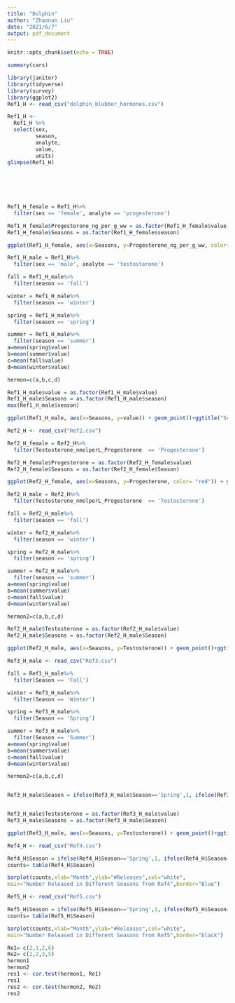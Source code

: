 ---
title: "Dolphin"
author: "Zhaonan Liu"
date: "2021/6/7"
output: pdf_document
---

```{r setup, include=FALSE}
knitr::opts_chunk$set(echo = TRUE)
```

```{r cars}
summary(cars)
```

```{r}
library(janitor)
library(tidyverse)
library(survey)
library(ggplot2)
Ref1_H <- read_csv("dolphin_blubber_hormones.csv")

Ref1_H <- 
  Ref1_H %>% 
  select(sex,
         season,
         analyte,
         value, 
         units)
glimpse(Ref1_H)


                       
                       
                  

```

```{r}
Ref1_H_female = Ref1_H%>%
  filter(sex == 'female', analyte == 'progesterone')

Ref1_H_female$Progesterone_ng_per_g_ww = as.factor(Ref1_H_female$value)
Ref1_H_female$Seasons = as.factor(Ref1_H_female$season)

ggplot(Ref1_H_female, aes(x=Seasons, y=Progesterone_ng_per_g_ww, color= "red")) + geom_point()+ggtitle("Scatterplot of Female Progesterone in Different Seasons from Ref1")+ ylab("Progesterone ng/g wet weight") + geom_point(size=4)

```

```{r}
Ref1_H_male = Ref1_H%>%
  filter(sex == 'male', analyte == 'testosterone')

fall = Ref1_H_male%>%
  filter(season == 'fall')

winter = Ref1_H_male%>%
  filter(season == 'winter')

spring = Ref1_H_male%>%
  filter(season == 'spring')

summer = Ref1_H_male%>%
  filter(season == 'summer')
a=mean(spring$value)
b=mean(summer$value)
c=mean(fall$value)
d=mean(winter$value)

hermon=c(a,b,c,d)

Ref1_H_male$value = as.factor(Ref1_H_male$value)
Ref1_H_male$Seasons = as.factor(Ref1_H_male$season)
max(Ref1_H_male$season)

ggplot(Ref1_H_male, aes(x=Seasons, y=value)) + geom_point()+ggtitle("Scatterplot of Malse Testosterone in Different Seasons from Ref1")+ ylab("Testosterone ng/g wet weight") + geom_point(size=2, color= "green")+coord_cartesian(ylim = c(0, 70))
```

```{r}
Ref2_H <- read_csv("Ref2.csv")

```

```{r}
Ref2_H_female = Ref2_H%>%
  filter(Testosterone_nmolperL_Progesterone  == 'Progesterone')

Ref2_H_female$Progesterone = as.factor(Ref2_H_female$value)
Ref2_H_female$Seasons = as.factor(Ref2_H_female$Season)

ggplot(Ref2_H_female, aes(x=Seasons, y=Progesterone, color= "red")) + geom_point()+ggtitle("Scatterplot of Female Progesterone in Different Seasons from Ref2")+ ylab("Progesterone nmol/L") + geom_point(size=5,shape=2)

```

```{r}
Ref2_H_male = Ref2_H%>%
  filter(Testosterone_nmolperL_Progesterone  == 'Testosterone')

fall = Ref2_H_male%>%
  filter(season == 'fall')

winter = Ref2_H_male%>%
  filter(season == 'winter')

spring = Ref2_H_male%>%
  filter(season == 'spring')

summer = Ref2_H_male%>%
  filter(season == 'summer')
a=mean(spring$value)
b=mean(summer$value)
c=mean(fall$value)
d=mean(winter$value)

hermon2=c(a,b,c,d)

Ref2_H_male$Testosterone = as.factor(Ref2_H_male$value)
Ref2_H_male$Seasons = as.factor(Ref2_H_male$Season)

ggplot(Ref2_H_male, aes(x=Seasons, y=Testosterone)) + geom_point()+ggtitle("Scatterplot of Male Testosterone in Different Seasons from Ref2")+ ylab("Trogesterone nmol/L") + geom_point(size=5,shape=2,color= "green")
```

```{r}
Ref3_H_male <- read_csv("Ref3.csv")

fall = Ref3_H_male%>%
  filter(Season == 'Fall')

winter = Ref3_H_male%>%
  filter(Season == 'Winter')

spring = Ref3_H_male%>%
  filter(Season == 'Spring')

summer = Ref3_H_male%>%
  filter(Season == 'Summer')
a=mean(spring$value)
b=mean(summer$value)
c=mean(fall$value)
d=mean(winter$value)

hermon2=c(a,b,c,d)


Ref3_H_male$Season = ifelse(Ref3_H_male$Season=='Spring',1, ifelse(Ref3_H_male$Season=='Summer',2,ifelse(Ref3_H_male$Season=='Fall',3,ifelse(Ref3_H_male$Season=='Winter',4,NA))))


Ref3_H_male$Testosterone = as.factor(Ref3_H_male$value)
Ref3_H_male$Seasons = as.factor(Ref3_H_male$Season)

ggplot(Ref3_H_male, aes(x=Seasons, y=Testosterone)) + geom_point()+ggtitle("Scatterplot of Male Testosterone in Different Seasons from Ref3")+ ylab("Fecal Trogesterone ng/g dry wieght") + geom_point(size=5,shape=3,color= "green")

```

```{r}
Ref4_H <- read_csv("Ref4.csv")

Ref4_H$Season = ifelse(Ref4_H$Season=='Spring',1, ifelse(Ref4_H$Season=='Summer',2,ifelse(Ref4_H$Season=='Fall',3,ifelse(Ref4_H$Season=='Winter',4,NA))))
counts= table(Ref4_H$Season)

barplot(counts,xlab="Month",ylab="#Releases",col="white",
main="Number Released in Different Seasons from Ref4",border="Blue")
```

```{r}
Ref5_H <- read_csv("Ref5.csv")

Ref5_H$Season = ifelse(Ref5_H$Season=='Spring',1, ifelse(Ref5_H$Season=='Summer',2,ifelse(Ref5_H$Season=='Fall',3,ifelse(Ref5_H$Season=='Winter',4,NA))))
counts= table(Ref5_H$Season)
```


```{r}
barplot(counts,xlab="Month",ylab="#Releases",col="white",
main="Number Released in Different Seasons from Ref5",border="black")
```

```{r}
Re1= c(2,1,2,6)
Re2= c(2,2,3,5)
hermon1
hermon2
res1 <- cor.test(hermon1, Re1)
res1
res2 <- cor.test(hermon2, Re2)
res2
```

